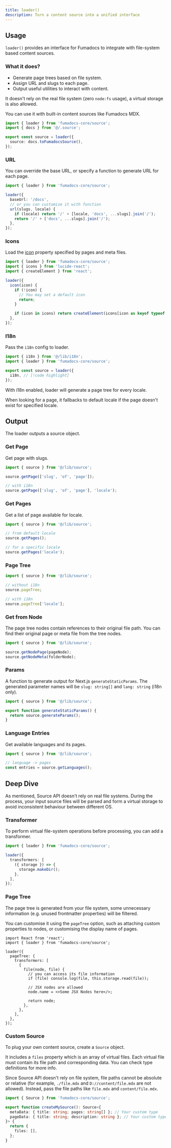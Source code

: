```yaml
---
title: loader()
description: Turn a content source into a unified interface
---
```


## Usage

`loader()` provides an interface for Fumadocs to integrate with file-system based content sources.

### What it does?

- Generate page trees based on file system.
- Assign URL and slugs to each page.
- Output useful utilities to interact with content.

It doesn't rely on the real file system (zero `node:fs` usage), a virtual storage is also allowed.

You can use it with built-in content sources like Fumadocs MDX.

```ts
import { loader } from 'fumadocs-core/source';
import { docs } from '@/.source';

export const source = loader({
  source: docs.toFumadocsSource(),
});
```

### URL

You can override the base URL, or specify a function to generate URL for each page.

```ts
import { loader } from 'fumadocs-core/source';

loader({
  baseUrl: '/docs',
  // or you can customise it with function
  url(slugs, locale) {
    if (locale) return '/' + [locale, 'docs', ...slugs].join('/');
    return '/' + ['docs', ...slugs].join('/');
  },
});
```

### Icons

Load the [icon](/docs/headless/page-conventions#icons) property specified by pages and meta files.

```ts
import { loader } from 'fumadocs-core/source';
import { icons } from 'lucide-react';
import { createElement } from 'react';

loader({
  icon(icon) {
    if (!icon) {
      // You may set a default icon
      return;
    }

    if (icon in icons) return createElement(icons[icon as keyof typeof icons]);
  },
});
```

### I18n

Pass the `i18n` config to loader.

```ts title="lib/source.ts"
import { i18n } from '@/lib/i18n';
import { loader } from 'fumadocs-core/source';

export const source = loader({
  i18n, // [!code highlight]
});
```

With i18n enabled, loader will generate a page tree for every locale.

When looking for a page, it fallbacks to default locale if the page doesn't exist for specified locale.

## Output

The loader outputs a source object.

### Get Page

Get page with slugs.

```ts
import { source } from '@/lib/source';

source.getPage(['slug', 'of', 'page']);

// with i18n
source.getPage(['slug', 'of', 'page'], 'locale');
```

### Get Pages

Get a list of page available for locale.

```ts
import { source } from '@/lib/source';

// from default locale
source.getPages();

// for a specific locale
source.getPages('locale');
```

### Page Tree

```ts
import { source } from '@/lib/source';

// without i18n
source.pageTree;

// with i18n
source.pageTree['locale'];
```

### Get from Node

The page tree nodes contain references to their original file path.
You can find their original page or meta file from the tree nodes.

```ts
import { source } from '@/lib/source';

source.getNodePage(pageNode);
source.getNodeMeta(folderNode);
```

### Params

A function to generate output for Next.js `generateStaticParams`.
The generated parameter names will be `slug: string[]` and `lang: string` (i18n only).

```ts title="app/[[...slug]]/page.tsx"
import { source } from '@/lib/source';

export function generateStaticParams() {
  return source.generateParams();
}
```

### Language Entries

Get available languages and its pages.

```ts
import { source } from '@/lib/source';

// language -> pages
const entries = source.getLanguages();
```

## Deep Dive

As mentioned, Source API doesn't rely on real file systems.
During the process, your input source files will be parsed and form a virtual storage to avoid inconsistent behaviour between different OS.

### Transformer

To perform virtual file-system operations before processing, you can add a transformer.

```ts
import { loader } from 'fumadocs-core/source';

loader({
  transformers: [
    ({ storage }) => {
      storage.makeDir();
    },
  ],
});
```

### Page Tree

The page tree is generated from your file system, some unnecessary information (e.g. unused frontmatter properties) will be filtered.

You can customise it using the `pageTree` option, such as attaching custom properties to nodes, or customising the display name of pages.

```tsx
import React from 'react';
import { loader } from 'fumadocs-core/source';

loader({
  pageTree: {
    transformers: [
      {
        file(node, file) {
          // you can access its file information
          if (file) console.log(file, this.storage.read(file));

          // JSX nodes are allowed
          node.name = <>Some JSX Nodes here</>;

          return node;
        },
      },
    ],
  },
});
```

### Custom Source

To plug your own content source, create a `Source` object.

It includes a `files` property which is an array of virtual files.
Each virtual file must contain its file path and corresponding data.
You can check type definitions for more info.

Since Source API doesn't rely on file system, file paths cannot be absolute or relative (for example, `./file.mdx` and `D://content/file.mdx` are not allowed).
Instead, pass the file paths like `file.mdx` and `content/file.mdx`.

```ts
import { Source } from 'fumadocs-core/source';

export function createMySource(): Source<{
  metaData: { title: string; pages: string[] }; // Your custom type
  pageData: { title: string; description: string }; // Your custom type
}> {
  return {
    files: [],
  };
}
```
